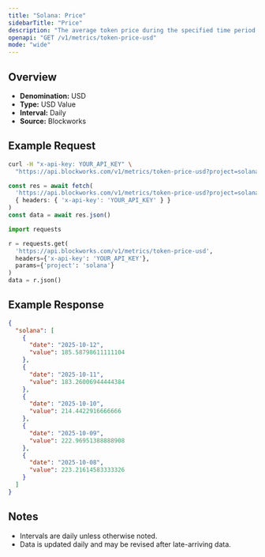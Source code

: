 ```yaml
---
title: "Solana: Price"
sidebarTitle: "Price"
description: "The average token price during the specified time period for the native asset of that chain."
openapi: "GET /v1/metrics/token-price-usd"
mode: "wide"
---
```


## Overview

- **Denomination:** USD
- **Type:** USD Value
- **Interval:** Daily
- **Source:** Blockworks

## Example Request

<CodeGroup>

```bash cURL
curl -H "x-api-key: YOUR_API_KEY" \
  "https://api.blockworks.com/v1/metrics/token-price-usd?project=solana"
```

```typescript TypeScript
const res = await fetch(
  'https://api.blockworks.com/v1/metrics/token-price-usd?project=solana',
  { headers: { 'x-api-key': 'YOUR_API_KEY' } }
)
const data = await res.json()
```

```python Python
import requests

r = requests.get(
  'https://api.blockworks.com/v1/metrics/token-price-usd',
  headers={'x-api-key': 'YOUR_API_KEY'},
  params={'project': 'solana'}
)
data = r.json()
```

</CodeGroup>

## Example Response

```json
{
  "solana": [
    {
      "date": "2025-10-12",
      "value": 185.58798611111104
    },
    {
      "date": "2025-10-11",
      "value": 183.26006944444384
    },
    {
      "date": "2025-10-10",
      "value": 214.4422916666666
    },
    {
      "date": "2025-10-09",
      "value": 222.96951388888908
    },
    {
      "date": "2025-10-08",
      "value": 223.21614583333326
    }
  ]
}
```

## Notes
- Intervals are daily unless otherwise noted.
- Data is updated daily and may be revised after late-arriving data.